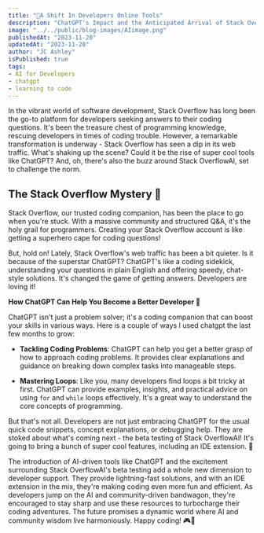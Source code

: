 ```yaml
---
title: "🚀A Shift In Developers Online Tools"
description: "ChatGPT's Impact and the Anticipated Arrival of Stack OverflowAI🎉"
image: "../../public/blog-images/AIimage.png"
publishedAt: "2023-11-20"
updatedAt: "2023-11-20"
author: "JC Ashley"
isPublished: true
tags: 
- AI for Developers
- chatgpt
- learning to code
---
```


In the vibrant world of software development, Stack Overflow has long been the go-to platform for developers seeking answers to their coding questions. It's been the treasure chest of programming knowledge, rescuing developers in times of coding trouble. However, a remarkable transformation is underway - Stack Overflow has seen a dip in its web traffic. What's shaking up the scene? Could it be the rise of super cool tools like ChatGPT? And, oh, there's also the buzz around Stack OverflowAI, set to challenge the norm.

## The Stack Overflow Mystery 🤔

Stack Overflow, our trusted coding companion, has been the place to go when you're stuck. With a massive community and structured Q&A, it's the holy grail for programmers. Creating your Stack Overflow account is like getting a superhero cape for coding questions!

But, hold on! Lately, Stack Overflow's web traffic has been a bit quieter. Is it because of the superstar ChatGPT? ChatGPT's like a coding sidekick, understanding your questions in plain English and offering speedy, chat-style solutions. It's changed the game of getting answers. Developers are loving it!

**How ChatGPT Can Help You Become a Better Developer 🚀**

ChatGPT isn't just a problem solver; it's a coding companion that can boost your skills in various ways. Here is a couple of ways I used chatgpt the last few months to grow:

- **Tackling Coding Problems**: ChatGPT can help you get a better grasp of how to approach coding problems. It provides clear explanations and guidance on breaking down complex tasks into manageable steps.

- **Mastering Loops**: Like you, many developers find loops a bit tricky at first. ChatGPT can provide examples, insights, and practical advice on using `for` and `while` loops effectively. It's a great way to understand the core concepts of programming.

But that's not all. Developers are not just embracing ChatGPT for the usual quick code snippets, concept explanations, or debugging help. They are stoked about what's coming next - the beta testing of Stack OverflowAI! It's going to bring a bunch of super cool features, including an IDE extension. 🚀

The introduction of AI-driven tools like ChatGPT and the excitement surrounding Stack OverflowAI's beta testing add a whole new dimension to developer support. They provide lightning-fast solutions, and with an IDE extension in the mix, they're making coding even more fun and efficient. As developers jump on the AI and community-driven bandwagon, they're encouraged to stay sharp and use these resources to turbocharge their coding adventures. The future promises a dynamic world where AI and community wisdom live harmoniously. Happy coding! 🎮🌟
